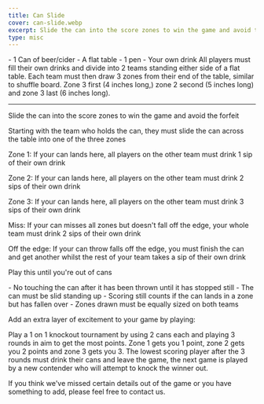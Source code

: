 ```yaml
---
title: Can Slide
cover: can-slide.webp
excerpt: Slide the can into the score zones to win the game and avoid the forfeit
type: misc
---
```


<GameHero
  cover="/BeerGoggleGames/images/can-slide.webp"
  alt="Can Slide"
/>

<GameSection title="Equipment" icon="/BeerGoggleGames/images/liquor.webp">
-   1 Can of beer/cider
-   A flat table
-   1 pen
-   Your own drink
</GameSection>

<GameSection title="Setup" icon="/BeerGoggleGames/images/settings.webp">
All players must fill their own drinks and divide into 2 teams standing either side of a flat table. Each team must then draw 3 zones from their end of the table, similar to shuffle board. Zone 3 first (4 inches long,) zone 2 second (5 inches long) and zone 3 last (6 inches long).

* * *
</GameSection>

<GameSection title="Aim of the Game" icon="/BeerGoggleGames/images/target.webp">
<p>Slide the can into the score zones to win the game and avoid the forfeit</p>
</GameSection>

<GameSection title="How to Play" icon="/BeerGoggleGames/images/question.webp">
Starting with the team who holds the can, they must slide the can across the table into one of the three zones

Zone 1: If your can lands here, all players on the other team must drink 1 sip of their own drink

Zone 2: If your can lands here, all players on the other team must drink 2 sips of their own drink

Zone 3: If your can lands here, all players on the other team must drink 3 sips of their own drink

Miss: If your can misses all zones but doesn't fall off the edge, your whole team must drink 2 sips of their own drink

Off the edge: If your can throw falls off the edge, you must finish the can and get another whilst the rest of your team takes a sip of their own drink

Play this until you're out of cans
</GameSection>

<GameSection title="Rules" icon="/BeerGoggleGames/images/rules.webp">
-   No touching the can after it has been thrown until it has stopped still
-   The can must be slid standing up
-   Scoring still counts if the can lands in a zone but has fallen over
-   Zones drawn must be equally sized on both teams
</GameSection>

<GameSection title="Special Edition" icon="/BeerGoggleGames/images/special.webp">
<p>Add an extra layer of excitement to your game by playing:</p>
</GameSection>

<GameSection title="**1 on 1**" icon="/BeerGoggleGames/images/question.webp">
<p>Play a 1 on 1 knockout tournament by using 2 cans each and playing 3 rounds in aim to get the most points. Zone 1 gets you 1 point, zone 2 gets you 2 points and zone 3 gets you 3. The lowest scoring player after the 3 rounds must drink their cans and leave the game, the next game is played by a new contender who will attempt to knock the winner out.</p>
</GameSection>

<ShareButtons title="Can Slide" />

<FeedbackCard>
<p>If you think we've missed certain details out of the game or you have something to add, please feel free to contact us.</p>
</FeedbackCard>
